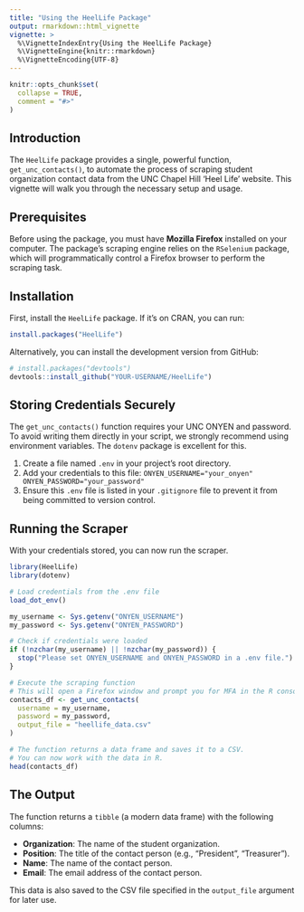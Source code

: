 ```yaml
---
title: "Using the HeelLife Package"
output: rmarkdown::html_vignette
vignette: >
  %\VignetteIndexEntry{Using the HeelLife Package}
  %\VignetteEngine{knitr::rmarkdown}
  %\VignetteEncoding{UTF-8}
---
```


```r
knitr::opts_chunk$set(
  collapse = TRUE,
  comment = "#>"
)
```

## Introduction

The `HeelLife` package provides a single, powerful function, `get_unc_contacts()`, to automate the process of scraping student organization contact data from the UNC Chapel Hill 'Heel Life' website. This vignette will walk you through the necessary setup and usage.

## Prerequisites

Before using the package, you must have **Mozilla Firefox** installed on your computer. The package's scraping engine relies on the `RSelenium` package, which will programmatically control a Firefox browser to perform the scraping task.

## Installation

First, install the `HeelLife` package. If it's on CRAN, you can run:
```r
install.packages("HeelLife")
```
Alternatively, you can install the development version from GitHub:
```r
# install.packages("devtools")
devtools::install_github("YOUR-USERNAME/HeelLife")
```

## Storing Credentials Securely

The `get_unc_contacts()` function requires your UNC ONYEN and password. To avoid writing them directly in your script, we strongly recommend using environment variables. The `dotenv` package is excellent for this.

1.  Create a file named `.env` in your project's root directory.
2.  Add your credentials to this file:
    ```
    ONYEN_USERNAME="your_onyen"
    ONYEN_PASSWORD="your_password"
    ```
3.  Ensure this `.env` file is listed in your `.gitignore` file to prevent it from being committed to version control.

## Running the Scraper

With your credentials stored, you can now run the scraper.

```r
library(HeelLife)
library(dotenv)

# Load credentials from the .env file
load_dot_env()

my_username <- Sys.getenv("ONYEN_USERNAME")
my_password <- Sys.getenv("ONYEN_PASSWORD")

# Check if credentials were loaded
if (!nzchar(my_username) || !nzchar(my_password)) {
  stop("Please set ONYEN_USERNAME and ONYEN_PASSWORD in a .env file.")
}

# Execute the scraping function
# This will open a Firefox window and prompt you for MFA in the R console.
contacts_df <- get_unc_contacts(
  username = my_username,
  password = my_password,
  output_file = "heellife_data.csv"
)

# The function returns a data frame and saves it to a CSV.
# You can now work with the data in R.
head(contacts_df)
```

## The Output

The function returns a `tibble` (a modern data frame) with the following columns:

* **Organization**: The name of the student organization.
* **Position**: The title of the contact person (e.g., "President", "Treasurer").
* **Name**: The name of the contact person.
* **Email**: The email address of the contact person.

This data is also saved to the CSV file specified in the `output_file` argument for later use.
